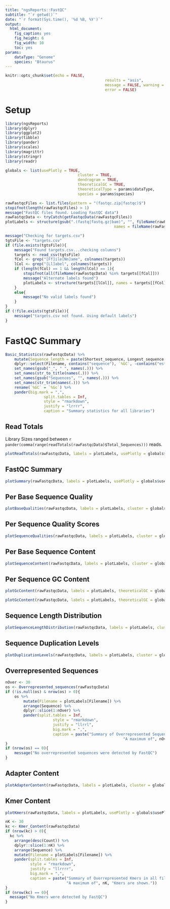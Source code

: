 ```yaml
---
title: "ngsReports::FastQC"
subtitle: "`r getwd()`"
date: "`r format(Sys.time(), '%d %B, %Y')`"
output: 
  html_document: 
    fig_caption: yes
    fig_height: 6
    fig_width: 10
    toc: yes
params:
    dataType: "Genome"
    species: "Btaurus"
---
```


```r
knitr::opts_chunk$set(echo = FALSE,
											results = "asis",
											message = FALSE, warning = FALSE,
											error = FALSE)
```


# Setup

```r
library(ngsReports)
library(dplyr)
library(ggplot2)
library(tibble)
library(pander)
library(scales)
library(magrittr)
library(stringr)
library(readr)
```

```r
globals <- list(usePlotly = TRUE,
								cluster = TRUE,
								dendrogram = TRUE,
								theoreticalGC = TRUE,
								theoreticalType = params$dataType,
								species = params$species)
```


```r
rawFastqcFiles <- list.files(pattern = "(fastqc.zip|fastqc)$")
stopifnot(length(rawFastqcFiles) > 1)
message("FastQC files found. Loading FastQC data")
rawFastqcData <- tryCatch(getFastqcData(rawFastqcFiles))
plotLabels <- structure(gsub(".(fastq|fastq.gz|bam)", "", fileName(rawFastqcData)),
												names = fileName(rawFastqcData))
```


```r
message("Checking for targets.csv")
tgtsFile <- "targets.csv"
if (file.exists(tgtsFile)){
	message("Found targets.csv...checking columns")
	targets <- read_csv(tgtsFile)
	fCol <- grep("[Ff]ile[Nn]ame", colnames(targets))
	lCol <- grep("[Ll]abel", colnames(targets))
	if (length(fCol) == 1 && length(lCol) == 1){
		stopifnot(all(fileName(rawFastqcData) %in% targets[[fCol]]))
		message("Alternate labels found")
		plotLabels <- structure(targets[[lCol]], names = targets[[fCol]])
	}
	else{
		message("No valid labels found")
	}
}
if (!file.exists(tgtsFile)){
	message("targets.csv not found. Using default labels")
}
```


# FastQC Summary


```r
Basic_Statistics(rawFastqcData) %>%
	mutate(Sequence_length = paste(Shortest_sequence, Longest_sequence, sep = "-")) %>%
	dplyr::select(Filename, contains("sequence"), `%GC`, -contains("est")) %>%
	set_names(gsub("_", " ", names(.))) %>%
	set_names(str_to_title(names(.))) %>%
	set_names(gsub("Sequences", "", names(.))) %>%
	set_names(str_trim(names(.))) %>%
	rename(`%GC` = `%Gc`) %>%
	pander(big.mark = ",",
				 split.tables = Inf,
				 style = "rmarkdown",
				 justify = "lrrrr",
				 caption = "Summary statistics for all libraries")
```

## Read Totals

Library Sizes ranged between `r pander(comma(range(readTotals(rawFastqcData)$Total_Sequences)))` reads.

```r
plotReadTotals(rawFastqcData, labels = plotLabels, usePlotly = globals$usePlotly)
```


## FastQC Summary

```r
plotSummary(rawFastqcData, labels = plotLabels, usePlotly = globals$usePlotly)
```

## Per Base Sequence Quality

```r
plotBaseQualities(rawFastqcData, labels = plotLabels, cluster = globals$cluster, dendrogram = globals$dendrogram, usePlotly = globals$usePlotly)
```

## Per Sequence Quality Scores

```r
plotSequenceQualities(rawFastqcData, labels = plotLabels, cluster = globals$cluster, dendrogram = globals$dendrogram, usePlotly = globals$usePlotly)
```

## Per Base Sequence Content

```r
plotSequenceContent(rawFastqcData, labels = plotLabels, cluster = globals$cluster, dendrogram = globals$dendrogram, usePlotly = globals$usePlotly)
```

## Per Sequence GC Content

```r
plotGcContent(rawFastqcData, labels = plotLabels, theoreticalGC = globals$theoreticalGC, theoreticalType = globals$theoreticalType, species = globals$species, cluster = globals$cluster, dendrogram = globals$dendrogram, usePlotly = globals$usePlotly)
```


```r
plotGcContent(rawFastqcData, labels = plotLabels, theoreticalGC = globals$theoreticalGC, theoreticalType = globals$theoreticalType, species = globals$species, plotType = "line", usePlotly = globals$usePlotly)
```

## Sequence Length Distribution

```r
plotSequenceLengthDistribution(rawFastqcData, labels = plotLabels, cluster = globals$cluster, dendrogram = globals$dendrogram, usePlotly = globals$usePlotly)
```

## Sequence Duplication Levels

```r
plotDuplicationLevels(rawFastqcData, labels = plotLabels, cluster = globals$cluster, dendrogram = globals$dendrogram, usePlotly = globals$usePlotly)
```

## Overrepresented Sequences

```r
nOver <- 30
os <- Overrepresented_sequences(rawFastqcData) 
if (!is.null(os) & nrow(os) > 0){
	os %>% 
		mutate(Filename = plotLabels[Filename]) %>%
		arrange(Sequence) %>%
		dplyr::slice(1:nOver) %>%
		pander(split.tables = Inf,
					 style = "rmarkdown",
					 justify = "llrrl",
					 big.mark = ",",
					 caption = paste("Summary of Overrepresented Sequences in all files.",
					 								"A maximum of", nOver, "seqences are shown."))
}
if (nrow(os) == 0){
	message("No overrepresented sequences were detected by FastQC")
}
```

## Adapter Content

```r
plotAdapterContent(rawFastqcData, labels = plotLabels, cluster = globals$cluster, dendrogram = globals$dendrogram, usePlotly = globals$usePlotly) 
```

## Kmer Content

```r
plotKmers(rawFastqcData, labels = plotLabels, usePlotly = globals$usePlotly, cluster = globals$cluster, dendrogram = globals$dendrogram)
```

```r
nK <- 30
kc <- Kmer_Content(rawFastqcData)
if (nrow(kc) > 0){
  kc %>%
    arrange(desc(Count)) %>%
    dplyr::slice(1:nK) %>%
    arrange(Sequence) %>%
    mutate(Filename = plotLabels[Filename]) %>%
    pander(split.tables = Inf,
           style = "rmarkdown",
           justify = "llrrrr",
           big.mark = ",",
           caption = paste("Summary of Overrepresented Kmers in all files.",
                           "A maximum of", nK, "Kmers are shown."))
}
if (nrow(kc) == 0){
  message("No Kmers were detected by FastQC")
}
```



